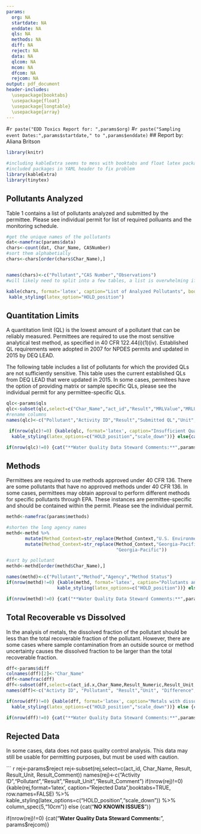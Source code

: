 ```yaml
---
params:
  org: NA
  startdate: NA
  enddate: NA
  qls: NA
  methods: NA
  diff: NA
  reject: NA
  data: NA
  qlcom: NA
  mcom: NA
  dfcom: NA
  rejcom: NA
output: pdf_document
header-includes:
  \usepackage{booktabs}
  \usepackage{float}
  \usepackage{longtable}
  \usepackage{array}
---
```


#`r paste("EDD Toxics Report for: ",params$org)` 
#`r paste("Sampling event Dates:",params$startdate," to ",params$enddate)` 
## Report by: Aliana Britson 

```r
library(knitr)

#including kableExtra seems to mess with booktabs and float latex packages, so compile fails on second pdf. 
#included packages in YAML header to fix problem
library(kableExtra)
library(tinytex)

```
## Pollutants Analyzed
Table 1 contains a list of pollutants analyzed and submitted by the permittee. Please see individual permit for list of required polluants and the monitoring schedule. 
``` r
#get the unique names of the pollutants
dat<-namefrac(params$data)
chars<-count(dat, Char_Name, CASNumber)
#sort them alphabetially
chars<-chars[order(chars$Char_Name),]


names(chars)<-c("Pollutant","CAS Number","Observations")
#will likely need to split into a few tables, a list is overwhelming if permittee does full suite of volatiles and semi-volatiles

kable(chars, format='latex', caption="List of Analyzed Pollutants", booktabs=TRUE,longtable=TRUE) %>%
 kable_styling(latex_option="HOLD_position")
```


## Quantitation Limits 
A quantitation limit (QL) is the lowest amount of a pollutant that can be reliably measured. Permittees are required to use the most sensitive analytical test method, as specified in 40 CFR 122.44(i)(1)(iv). Established QL requirements were adopted in 2007 for NPDES permits and updated in 2015 by DEQ LEAD. 

The following table includes a list of pollutants for which the provided QLs are not sufficiently sensitive. This table uses the current established QLs from DEQ LEAD that were updated in 2015. In some cases, permitees have the option of providing matrix or sample specific QLs, please see the individual permit for any permittee-specific QLs. 

``` r
qlc<-params$qls
qlc<-subset(qlc,select=c("Char_Name","act_id","Result","MRLValue","MRLUnit","QL","QL_Unit"))
#rename columns
names(qlc)<-c("Pollutant","Activity ID","Result","Submitted QL","Unit","Established QL","Unit")

 if(nrow(qlc)!=0) {kable(qlc, format='latex', caption="Insufficient Quantitation Limits",booktabs=TRUE, row.names=FALSE) %>%
  kable_styling(latex_options=c("HOLD_position","scale_down"))} else{cat("**NO KNOWN ISSUES**")}

if(nrow(qlc)!=0) {cat("**Water Quality Data Steward Comments:**",params$qlcom)}

```



## Methods 
 Permittees are required to use methods approved under 40 CFR 136. There are some pollutants that have no approved methods under 40 CFR 136. In some cases, permittees may obtain approval to perform different methods for specific pollutants through EPA. These instances are permittee-specific and should be contained within the permit. Please see the individual permit. 


``` r
methd<-namefrac(params$methods)

#shorten the long agency names
methd<-methd %>%
       mutate(Method_Context=str_replace(Method_Context,"U.S. Environmental Protection Agency","US EPA")) %>%
       mutate(Method_Context=str_replace(Method_Context,"Georgia-Pacific Consumer Operations LLC",
                                         "Georgia-Pacific"))

#sort by pollutant
methd<-methd[order(methd$Char_Name),]

names(methd)<-c("Pollutant","Method","Agency","Method Status")
if(nrow(methd)!=0) {kable(methd, format='latex', caption="Pollutants analyzed using non-CFR methods",booktabs=TRUE, row.names=FALSE, longtable=TRUE) %>%
                   kable_styling(latex_options=c("HOLD_position"))} else {cat("**NO KNOWN ISSUES**")}

if(nrow(methd)!=0) {cat("**Water Quality Data Steward Comments:**",params$mcom)}
```


## Total Recoverable vs Dissolved
In the analysis of metals, the dissolved fraction of the pollutant should be less than the total recoverable fraction of the pollutant. However, there are some cases where sample contamination from an outside source or method uncertainty causes the dissolved fraction to be larger than the total recoverable fraction. &nbsp;

``` r

dff<-params$diff
colnames(dff)[2]<-"Char_Name"
dff<-namefrac(dff)
dff<-subset(dff,select=c(act_id.x,Char_Name,Result_Numeric,Result_Unit,diff,RPD))
names(dff)<-c("Activty ID", "Pollutant", "Result","Unit", "Difference","RPD")

if(nrow(dff)!=0) {kable(dff, format='latex', caption="Metals with dissolved fraction larger than total recoverable fraction", booktabs=TRUE, row.names=FALSE) %>%
  kable_styling(latex_options=c("HOLD_position","scale_down"))} else {cat("**NO KNOWN ISSUES**")}

if(nrow(dff)!=0) {cat("**Water Quality Data Steward Comments:**",params$dfcom)}
```


## Rejected Data
In some cases, data does not pass quality control analysis. This data may still be usable for permitting purposes, but must be used with caution.  &nbsp;

``` r
rej<-params$reject
rej<-subset(rej,select=c(act_id, Char_Name, Result, Result_Unit, Result_Comment))
names(rej)<-c("Activity ID","Pollutant","Result","Result_Unit","Result_Comment")
if(nrow(rej)!=0) {kable(rej,format='latex', caption="Rejected Data",booktabs=TRUE, row.names=FALSE) %>%
                  kable_styling(latex_options=c("HOLD_position","scale_down")) %>%
                  column_spec(5,"10cm")} else {cat("**NO KNOWN ISSUES**")}

if(nrow(rej)!=0) {cat("**Water Quality Data Steward Comments:**", params$rejcom)}
